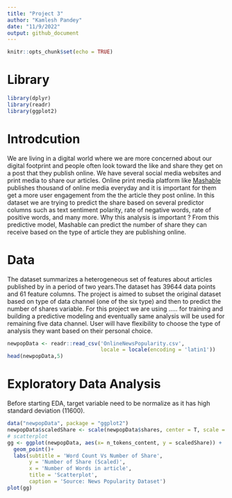 ```yaml
---
title: "Project 3"
author: "Kamlesh Pandey"
date: "11/9/2022"
output: github_document
---
```


```r
knitr::opts_chunk$set(echo = TRUE)
```

# Library  
```r
library(dplyr)
library(readr)
library(ggplot2)

```

# Introdcution  
We are living in a digital world where we are more concerned about our digital footprint and people often look toward the like and share they get on a post that they publish online. We have several social media websites and print media to share our articles. Online print media platform like [Mashable](www.mashable.com) publishes thousand of online media everyday and it is important for them get a more user engagement from the the article they post online. In this dataset we are trying to predict the share based on several predictor columns such as text sentiment polarity, rate of negative words, rate of positive words, and many more.
Why this analysis is important ? From this predictive model, Mashable can predict the number of share they can receive based on the type of article they are publishing online.  


# Data
The dataset summarizes a heterogeneous set of features about articles published by in a period of two years.The dataset has 39644 data points and 61 feature columns. The project is aimed to subset the original dataset based on type of data channel (one of the six type) and then to predict the number of shares variable. For this project we are using ..... for training and building a predictive modeling and eventually same analysis will be used for remaining five data channel. User will have flexibility to choose the type of analysis they want based on their personal choice.  
```r
newpopData <- readr::read_csv('OnlineNewsPopularity.csv',
                              locale = locale(encoding = 'latin1'))
head(newpopData,5)
```  
# Exploratory Data Analysis  
Before starting EDA, target variable need to be normalize as it has high standard deviation (11600).
```r
data("newpopData", package = "ggplot2")
newpopData$scaledShare <- scale(newpopData$shares, center = T, scale = T)
# scatterplot
gg <- ggplot(newpopData, aes(x= n_tokens_content, y = scaledShare)) +
  geom_point()+
  labs(subtitle = 'Word Count Vs Number of Share',
       y = 'Number of Share (Scaled)',
       x = 'Number of Words in article', 
       title = 'Scatterplot',
       caption = 'Source: News Popularity Dataset')
plot(gg)
```
